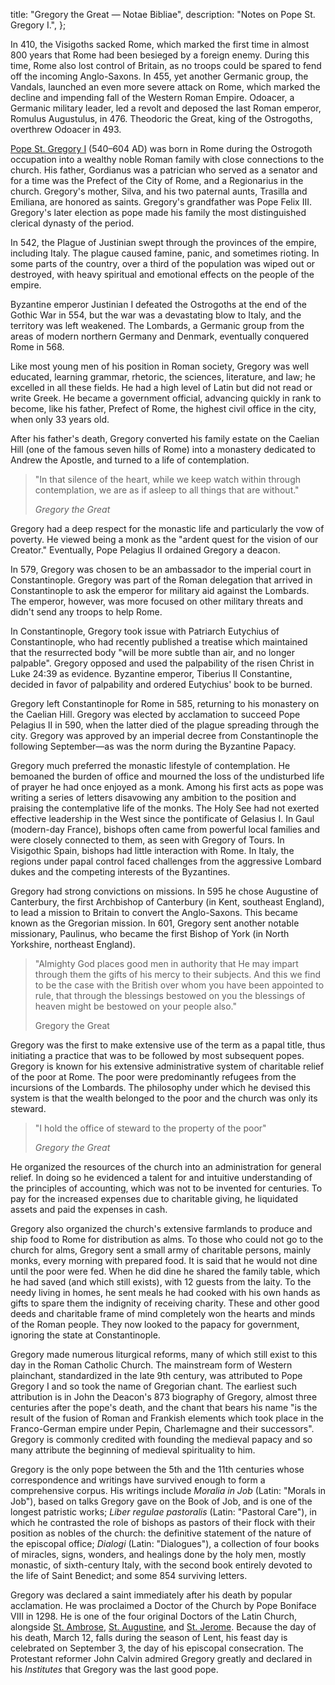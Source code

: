   title: "Gregory the Great — Notae Bibliae",
  description: "Notes on Pope St. Gregory I.",
};

<Initial text="Gregory the Great"/>

In 410, the Visigoths sacked Rome, which marked the first time in almost 800 years that Rome had been besieged by a foreign enemy. During this time, Rome also lost control of Britain, as no troops could be spared to fend off the incoming Anglo-Saxons. In 455, yet another Germanic group, the Vandals, launched an even more severe attack on Rome, which marked the decline and impending fall of the Western Roman Empire. Odoacer, a Germanic military leader, led a revolt and deposed the last Roman emperor, Romulus Augustulus, in 476. Theodoric the Great, king of the Ostrogoths, overthrew Odoacer in 493.

[Pope St. Gregory I](/glossary/names#gregory) (540–604 AD) was born in Rome during the Ostrogoth occupation into a wealthy noble Roman family with close connections to the church. His father, Gordianus was a patrician who served as a senator and for a time was the Prefect of the City of Rome, and a Regionarius in the church. Gregory's mother, Silva, and his two paternal aunts, Trasilla and Emiliana, are honored as saints. Gregory's grandfather was Pope Felix III. Gregory's later election as pope made his family the most distinguished clerical dynasty of the period.

In 542, the Plague of Justinian swept through the provinces of the empire, including Italy. The plague caused famine, panic, and sometimes rioting. In some parts of the country, over a third of the population was wiped out or destroyed, with heavy spiritual and emotional effects on the people of the empire.

Byzantine emperor Justinian I defeated the Ostrogoths at the end of the Gothic War in 554, but the war was a devastating blow to Italy, and the territory was left weakened. The Lombards, a Germanic group from the areas of modern northern Germany and Denmark, eventually conquered Rome in 568.

Like most young men of his position in Roman society, Gregory was well educated, learning grammar, rhetoric, the sciences, literature, and law; he excelled in all these fields. He had a high level of Latin but did not read or write Greek. He became a government official, advancing quickly in rank to become, like his father, Prefect of Rome, the highest civil office in the city, when only 33 years old.

After his father's death, Gregory converted his family estate on the Caelian Hill (one of the famous seven hills of Rome) into a monastery dedicated to Andrew the Apostle, and turned to a life of contemplation.

> "In that silence of the heart, while we keep watch within through contemplation, we are as if asleep to all things that are without."
>
> <cite>Gregory the Great</cite>

Gregory had a deep respect for the monastic life and particularly the vow of poverty. He viewed being a monk as the "ardent quest for the vision of our Creator." Eventually, Pope Pelagius II ordained Gregory a deacon.

In 579, Gregory was chosen to be an ambassador to the imperial court in Constantinople. Gregory was part of the Roman delegation that arrived in Constantinople to ask the emperor for military aid against the Lombards. The emperor, however, was more focused on other military threats and didn't send any troops to help Rome.

In Constantinople, Gregory took issue with Patriarch Eutychius of Constantinople, who had recently published a treatise which maintained that the resurrected body "will be more subtle than air, and no longer palpable". Gregory opposed and used the palpability of the risen Christ in Luke 24:39 as evidence. Byzantine emperor, Tiberius II Constantine, decided in favor of palpability and ordered Eutychius' book to be burned.

Gregory left Constantinople for Rome in 585, returning to his monastery on the Caelian Hill. Gregory was elected by acclamation to succeed Pope Pelagius II in 590, when the latter died of the plague spreading through the city. Gregory was approved by an imperial decree from Constantinople the following September—as was the norm during the Byzantine Papacy.

Gregory much preferred the monastic lifestyle of contemplation. He bemoaned the burden of office and mourned the loss of the undisturbed life of prayer he had once enjoyed as a monk. Among his first acts as pope was writing a series of letters disavowing any ambition to the position and praising the contemplative life of the monks. The Holy See had not exerted effective leadership in the West since the pontificate of Gelasius I. In Gaul (modern-day France), bishops often came from powerful local families and were closely connected to them, as seen with Gregory of Tours. In Visigothic Spain, bishops had little interaction with Rome. In Italy, the regions under papal control faced challenges from the aggressive Lombard dukes and the competing interests of the Byzantines.

Gregory had strong convictions on missions. In 595 he chose Augustine of Canterbury, the first Archbishop of Canterbury (in Kent, southeast England), to lead a mission to Britain to convert the Anglo-Saxons. This became known as the Gregorian mission. In 601, Gregory sent another notable missionary, Paulinus, who became the first Bishop of York (in North Yorkshire, northeast England).

> "Almighty God places good men in authority that He may impart through them the gifts of his mercy to their subjects. And this we find to be the case with the British over whom you have been appointed to rule, that through the blessings bestowed on you the blessings of heaven might be bestowed on your people also."
>
> Gregory the Great

Gregory was the first to make extensive use of the term *<Definition lang="latin" anchor="servus-servorum-dei" text="Servus servorum Dei" />* as a papal title, thus initiating a practice that was to be followed by most subsequent popes. Gregory is known for his extensive administrative system of charitable relief of the poor at Rome. The poor were predominantly refugees from the incursions of the Lombards. The philosophy under which he devised this system is that the wealth belonged to the poor and the church was only its steward.

> "I hold the office of steward to the property of the poor"
>
> <cite>Gregory the Great</cite>

He organized the resources of the church into an administration for general relief. In doing so he evidenced a talent for and intuitive understanding of the principles of accounting, which was not to be invented for centuries. To pay for the increased expenses due to charitable giving, he liquidated assets and paid the expenses in cash.

Gregory also organized the church's extensive farmlands to produce and ship food to Rome for distribution as alms. To those who could not go to the church for alms, Gregory sent a small army of charitable persons, mainly monks, every morning with prepared food. It is said that he would not dine until the poor were fed. When he did dine he shared the family table, which he had saved (and which still exists), with 12 guests from the laity. To the needy living in homes, he sent meals he had cooked with his own hands as gifts to spare them the indignity of receiving charity. These and other good deeds and charitable frame of mind completely won the hearts and minds of the Roman people. They now looked to the papacy for government, ignoring the state at Constantinople.

Gregory made numerous liturgical reforms, many of which still exist to this day in the Roman Catholic Church. The mainstream form of Western plainchant, standardized in the late 9th century, was attributed to Pope Gregory I and so took the name of Gregorian chant. The earliest such attribution is in John the Deacon's 873 biography of Gregory, almost three centuries after the pope's death, and the chant that bears his name "is the result of the fusion of Roman and Frankish elements which took place in the Franco-German empire under Pepin, Charlemagne and their successors". Gregory is commonly credited with founding the medieval papacy and so many attribute the beginning of medieval spirituality to him.

Gregory is the only pope between the 5th and the 11th centuries whose correspondence and writings have survived enough to form a comprehensive corpus. His writings include *Moralia in Job* (Latin: "Morals in Job"), based on talks Gregory gave on the Book of Job, and is one of the longest patristic works; *Liber regulae pastoralis* (Latin: "Pastoral Care"), in which he contrasted the role of bishops as pastors of their flock with their position as nobles of the church: the definitive statement of the nature of the episcopal office; *Dialogi* (Latin: "Dialogues"), a collection of four books of miracles, signs, wonders, and healings done by the holy men, mostly monastic, of sixth-century Italy, with the second book entirely devoted to the life of Saint Benedict; and some 854 surviving letters.

Gregory was declared a saint immediately after his death by popular acclamation. He was proclaimed a Doctor of the Church by Pope Boniface VIII in 1298. He is one of the four original Doctors of the Latin Church, alongside [St. Ambrose](/people/saints/latin-fathers/ambrose), [St. Augustine](/people/saints/latin-fathers/augustine), and [St. Jerome](/people/saints/latin-fathers/jerome). Because the day of his death, March 12, falls during the season of Lent, his feast day is celebrated on September 3, the day of his episcopal consecration. The Protestant reformer John Calvin admired Gregory greatly and declared in his *Institutes* that Gregory was the last good pope.

